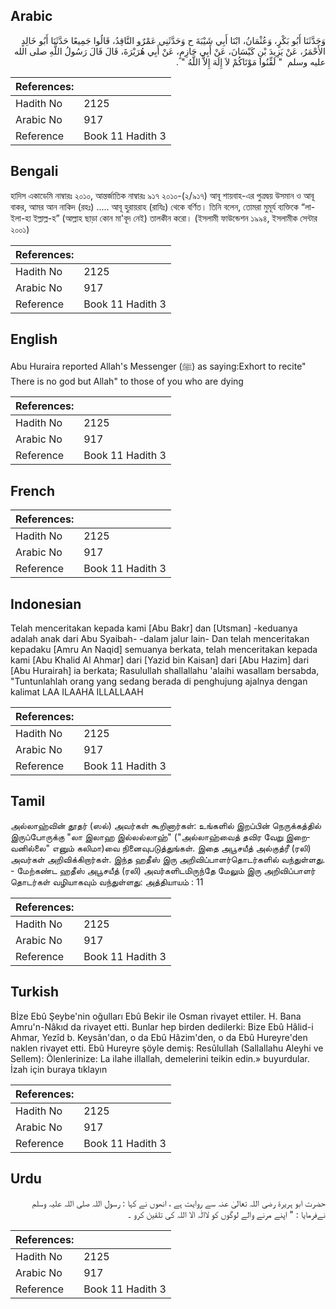 ## Arabic


<div dir="rtl" lang="ar" style={{fontSize:'larger',backgroundColor:'#f8f9fa',padding:20}}>
وَحَدَّثَنَا أَبُو بَكْرٍ، وَعُثْمَانُ، ابْنَا أَبِي شَيْبَةَ ح وَحَدَّثَنِي عَمْرٌو النَّاقِدُ، قَالُوا جَمِيعًا حَدَّثَنَا أَبُو خَالِدٍ الأَحْمَرُ، عَنْ يَزِيدَ بْنِ كَيْسَانَ، عَنْ أَبِي حَازِمٍ، عَنْ أَبِي هُرَيْرَةَ، قَالَ قَالَ رَسُولُ اللَّهِ صلى الله عليه وسلم ‏ "‏ لَقِّنُوا مَوْتَاكُمْ لاَ إِلَهَ إِلاَّ اللَّهُ ‏"‏ ‏.‏
</div>
<div style={{backgroundColor:'#f8f9fa',padding:20, marginBottom: 10}}><table> <thead> <tr> <th>References:</th> <th></th> </tr> </thead> <tbody><tr><td>Hadith No</td><td>2125</td></tr><tr><td>Arabic No</td><td>917</td></tr><tr><td>Reference</td><td>Book 11 Hadith 3</td></tr></tbody></table></div>

## Bengali


<div dir="ltr" lang="bn" style={{fontSize:'larger',backgroundColor:'#f8f9fa',padding:20}}>
হাদিস একাডেমি নাম্বারঃ ২০১০, আন্তর্জাতিক নাম্বারঃ ৯১৭ ২০১০-(২/৯১৭) আবূ শায়বাহ-এর পুত্রদ্বয় উসমান ও আবূ বাকর, আমর আন নাকিদ (রহঃ) ..... আবূ হুরায়রাহ (রাযিঃ) থেকে বর্ণিত। তিনি বলেন, তোমরা মুমূর্য ব্যক্তিকে “লা-ইলা-হা ইল্লাল্ল-হ” (আল্লাহ ছাড়া কোন মা'বূদ নেই) তালকীন করো। (ইসলামী ফাউন্ডেশন ১৯৯৪, ইসলামীক সেন্টার ২০০১)
</div>
<div style={{backgroundColor:'#f8f9fa',padding:20, marginBottom: 10}}><table> <thead> <tr> <th>References:</th> <th></th> </tr> </thead> <tbody><tr><td>Hadith No</td><td>2125</td></tr><tr><td>Arabic No</td><td>917</td></tr><tr><td>Reference</td><td>Book 11 Hadith 3</td></tr></tbody></table></div>

## English


<div dir="ltr" lang="en" style={{fontSize:'larger',backgroundColor:'#f8f9fa',padding:20}}>
Abu Huraira reported Allah's Messenger (ﷺ) as saying:Exhort to recite" There is no god but Allah" to those of you who are dying
</div>
<div style={{backgroundColor:'#f8f9fa',padding:20, marginBottom: 10}}><table> <thead> <tr> <th>References:</th> <th></th> </tr> </thead> <tbody><tr><td>Hadith No</td><td>2125</td></tr><tr><td>Arabic No</td><td>917</td></tr><tr><td>Reference</td><td>Book 11 Hadith 3</td></tr></tbody></table></div>

## French


<div dir="ltr" lang="fr" style={{fontSize:'larger',backgroundColor:'#f8f9fa',padding:20}}>

</div>
<div style={{backgroundColor:'#f8f9fa',padding:20, marginBottom: 10}}><table> <thead> <tr> <th>References:</th> <th></th> </tr> </thead> <tbody><tr><td>Hadith No</td><td>2125</td></tr><tr><td>Arabic No</td><td>917</td></tr><tr><td>Reference</td><td>Book 11 Hadith 3</td></tr></tbody></table></div>

## Indonesian


<div dir="ltr" lang="id" style={{fontSize:'larger',backgroundColor:'#f8f9fa',padding:20}}>
Telah menceritakan kepada kami [Abu Bakr] dan [Utsman] -keduanya adalah anak dari Abu Syaibah- -dalam jalur lain- Dan telah menceritakan kepadaku [Amru An Naqid] semuanya berkata, telah menceritakan kepada kami [Abu Khalid Al Ahmar] dari [Yazid bin Kaisan] dari [Abu Hazim] dari [Abu Hurairah] ia berkata; Rasulullah shallallahu 'alaihi wasallam bersabda, "Tuntunlahlah orang yang sedang berada di penghujung ajalnya dengan kalimat LAA ILAAHA ILLALLAAH
</div>
<div style={{backgroundColor:'#f8f9fa',padding:20, marginBottom: 10}}><table> <thead> <tr> <th>References:</th> <th></th> </tr> </thead> <tbody><tr><td>Hadith No</td><td>2125</td></tr><tr><td>Arabic No</td><td>917</td></tr><tr><td>Reference</td><td>Book 11 Hadith 3</td></tr></tbody></table></div>

## Tamil


<div dir="ltr" lang="ta" style={{fontSize:'larger',backgroundColor:'#f8f9fa',padding:20}}>
அல்லாஹ்வின் தூதர் (ஸல்) அவர்கள் கூறினார்கள்: உங்களில் இறப்பின் நெருக்கத்தில் இருப்போருக்கு "லா இலாஹ இல்லல்லாஹ்" ("அல்லாஹ்வைத் தவிர வேறு இறைவனில்லை" எனும் கலிமா)வை நினைவுபடுத்துங்கள். இதை அபூசயீத் அல்குத்ரீ (ரலி) அவர்கள் அறிவிக்கிறார்கள். இந்த ஹதீஸ் இரு அறிவிப்பாளர்தொடர்களில் வந்துள்ளது. - மேற்கண்ட ஹதீஸ் அபூசயீத் (ரலி) அவர்களிடமிருந்தே மேலும் இரு அறிவிப்பாளர் தொடர்கள் வழியாகவும் வந்துள்ளது: அத்தியாயம் : 11
</div>
<div style={{backgroundColor:'#f8f9fa',padding:20, marginBottom: 10}}><table> <thead> <tr> <th>References:</th> <th></th> </tr> </thead> <tbody><tr><td>Hadith No</td><td>2125</td></tr><tr><td>Arabic No</td><td>917</td></tr><tr><td>Reference</td><td>Book 11 Hadith 3</td></tr></tbody></table></div>

## Turkish


<div dir="ltr" lang="tr" style={{fontSize:'larger',backgroundColor:'#f8f9fa',padding:20}}>
Bİze Ebû Şeybe'nin oğulları Ebû Bekir ile Osman rivayet ettiler. H. Bana Amru'n-Nâkıd da rivayet etti. Bunlar hep birden dedilerki: Bize Ebû Hâlid-i Ahmar, Yezîd b. Keysân'dan, o da Ebû Hâzim'den, o da Ebû Hureyre'den naklen rivayet etti. Ebû Hureyre şöyle demiş: Resûlullah (Sallallahu Aleyhi ve Sellem): Ölenlerinize: La ilahe illallah, demelerini teikin edin.» buyurdular. İzah için buraya tıklayın
</div>
<div style={{backgroundColor:'#f8f9fa',padding:20, marginBottom: 10}}><table> <thead> <tr> <th>References:</th> <th></th> </tr> </thead> <tbody><tr><td>Hadith No</td><td>2125</td></tr><tr><td>Arabic No</td><td>917</td></tr><tr><td>Reference</td><td>Book 11 Hadith 3</td></tr></tbody></table></div>

## Urdu


<div dir="rtl" lang="ur" style={{fontSize:'larger',backgroundColor:'#f8f9fa',padding:20}}>
حضرت ابو ہریرۃ رضی اللہ تعالیٰ عنہ سے روایت ہے ، انھوں نے کہا : رسول اللہ صلی اللہ علیہ وسلم نےفرمایا : " اپنے مرنے والے لوگوں کو لاالٰہ الا اللہ کی تلقین کرو ۔
</div>
<div style={{backgroundColor:'#f8f9fa',padding:20, marginBottom: 10}}><table> <thead> <tr> <th>References:</th> <th></th> </tr> </thead> <tbody><tr><td>Hadith No</td><td>2125</td></tr><tr><td>Arabic No</td><td>917</td></tr><tr><td>Reference</td><td>Book 11 Hadith 3</td></tr></tbody></table></div>